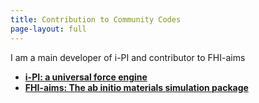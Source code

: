 ```yaml
---
title: Contribution to Community Codes
page-layout: full
---
```


I am a main developer of i-PI and contributor to FHI-aims

* **<a href=https://ipi-code.org/> i-PI: a universal force engine </a>**  
* **<a href=https://fhi-aims.org/> FHI-aims: The ab initio materials simulation package </a>**  

